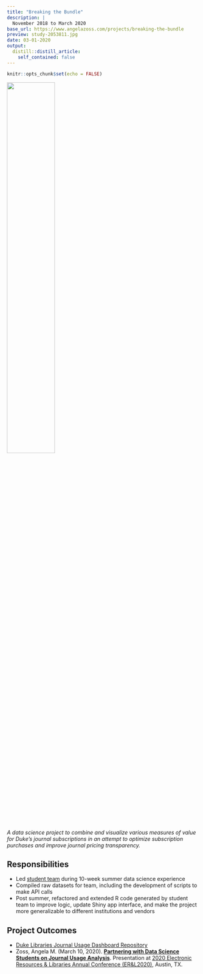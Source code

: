 ```yaml
---
title: "Breaking the Bundle"
description: |
  November 2018 to March 2020
base_url: https://www.angelazoss.com/projects/breaking-the-bundle
preview: study-2053811.jpg
date: 03-01-2020
output:
  distill::distill_article:
    self_contained: false
---
```


```r
knitr::opts_chunk$set(echo = FALSE)
```

![](study-2053811.jpg){width=50%}

*A data science project to combine and visualize various measures of value for Duke's journal subscriptions in an attempt to optimize subscription purchases and improve journal pricing transparency.*

## Responsibilities

-   Led [student team](https://bigdata.duke.edu/projects/breaking-bundle-analyzing-duke%E2%80%99s-journal-subscriptions) during 10-week summer data science experience
-   Compiled raw datasets for team, including the development of scripts to make API calls
-   Post summer, refactored and extended R code generated by student team to improve logic, update Shiny app interface, and make the project more generalizable to different institutions and vendors

## Project Outcomes

- [Duke Libraries Journal Usage Dashboard Repository](https://github.com/amzoss/journal_dashboard)
-   Zoss, Angela M. (March 10, 2020). [**Partnering with Data Science Students on Journal Usage Analysis**](http://bit.ly/ERL20-60-02). Presentation at [2020 Electronic Resources & Libraries Annual Conference (ER&L2020)](https://www.electroniclibrarian.org/2020-program/), Austin, TX.
